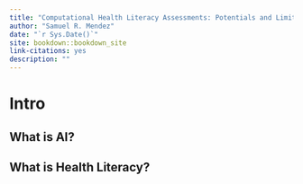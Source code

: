 ```yaml
--- 
title: "Computational Health Literacy Assessments: Potentials and Limits of AI for Health Literacy"
author: "Samuel R. Mendez"
date: "`r Sys.Date()`"
site: bookdown::bookdown_site
link-citations: yes
description: ""
---
```


# Intro


## What is AI?

## What is Health Literacy?

